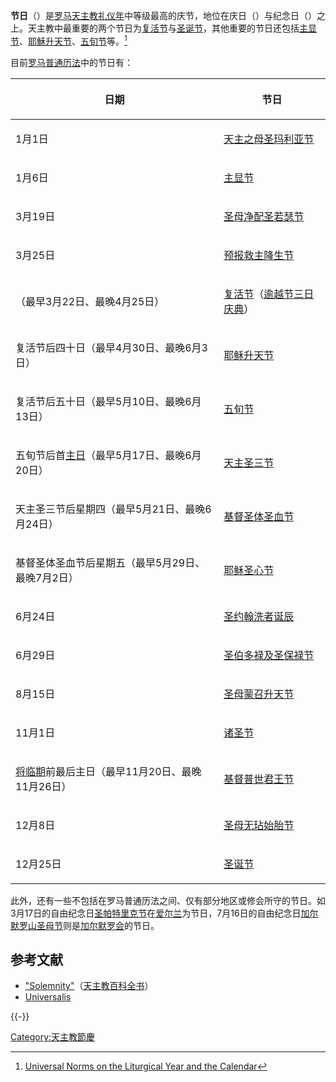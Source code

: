 '''节日'''（{{lang-la|sollemnitas}}）是[[罗马天主教|罗马天主教]][[礼仪年|礼仪年]]中等级最高的庆节，地位在庆日（{{lang|la|festum}}）与纪念日（{{lang|la|memoria}}）之上。天主教中最重要的两个节日为[[复活节|复活节]]与[[圣诞节|圣诞节]]，其他重要的节日还包括[[主显节|主显节]]、[[耶穌升天节|耶穌升天节]]、[[五旬节|五旬节]]等。<ref name=UN>[http://www.liturgyoffice.org.uk/Calendar/Info/GNLY.pdf Universal Norms on the Liturgical Year and the Calendar]</ref>

目前[[罗马普通历法|罗马普通历法]]中的节日有：
{| class="wikitable"
|- valign=top
! 日期
! 节日
|-
|1月1日
|[[天主之母节|天主之母圣玛利亚节]]
|-
|1月6日
|[[主显节|主显节]]
|-
|3月19日
|[[圣若瑟瞻礼|圣母净配圣若瑟节]]
|-
|3月25日
|[[圣母领报|预报救主降生节]]
|-
|（最早3月22日、最晚4月25日）
|[[复活节|复活节]]（[[逾越节三日庆典|逾越节三日庆典]]）
|-
|复活节后四十日（最早4月30日、最晚6月3日）
|[[耶稣升天节|耶稣升天节]]
|-
|复活节后五十日（最早5月10日、最晚6月13日）
|[[五旬节|五旬节]]
|-
|五旬节后首[[主日|主日]]（最早5月17日、最晚6月20日）
|[[天主圣三节|天主圣三节]]
|-
|天主圣三节后星期四（最早5月21日、最晚6月24日）
|[[基督圣体圣血节|基督圣体圣血节]]
|-
|基督圣体圣血节后星期五（最早5月29日、最晚7月2日）
|[[耶稣圣心节|耶稣圣心节]]
|-
|6月24日
|[[圣约翰洗者诞辰|圣约翰洗者诞辰]]
|-
|6月29日
|[[圣伯多禄及圣保禄节|圣伯多禄及圣保禄节]]
|-
|8月15日
|[[圣母蒙召升天节|圣母蒙召升天节]]
|-
|11月1日
|[[诸圣节|诸圣节]]
|-
|[[将临期|将临期]]前最后主日（最早11月20日、最晚11月26日）
|[[基督普世君王节|基督普世君王节]]
|-
|12月8日
|[[圣母无玷始胎节|圣母无玷始胎节]]
|-
|12月25日
|[[圣诞节|圣诞节]]
|}

此外，还有一些不包括在罗马普通历法之间、仅有部分地区或修会所守的节日。如3月17日的自由纪念日[[圣帕特里克节|圣帕特里克节]]在[[爱尔兰|爱尔兰]]为节日，7月16日的自由纪念日[[加尔默罗山圣母|加尔默罗山圣母节]]则是[[加尔默罗会|加尔默罗会]]的节日。

== 参考文献 ==
{{Reflist}}
* [http://www.newadvent.org/cathen/14133a.htm "Solemnity"]（[[天主教百科全书|天主教百科全书]]）
* [http://www.universalis.com/-500/calendar.htm#0 Universalis]

{{-}}
{{天主教会礼仪年}}

[[Category:天主教節慶|Category:天主教節慶]]